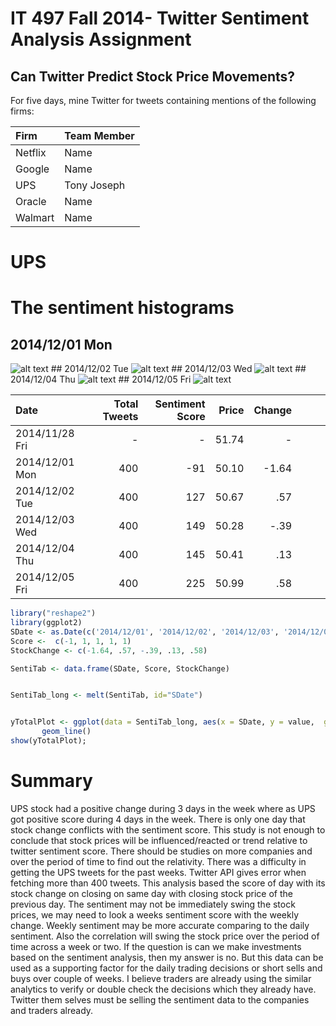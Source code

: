 IT 497 Fall 2014- Twitter Sentiment Analysis Assignment
========================================================

Can Twitter Predict Stock Price Movements?
--------------------------------------------------------
For five days, mine Twitter for tweets containing mentions of the following firms:

| Firm            | Team Member |
| :-------------  |:-------------
| Netflix         | Name        | 
| Google          | Name        | 
| UPS             | Tony Joseph | 
| Oracle          | Name        | 
| Walmart         | Name        | 


UPS
========================================================


# The sentiment histograms
## 2014/12/01 Mon
![alt text][id1]
## 2014/12/02 Tue 
![alt text][id2]
## 2014/12/03 Wed
![alt text][id3]
## 2014/12/04 Thu
![alt text][id4]
## 2014/12/05 Fri 
![alt text][id5]

| Date            | Total Tweets  |Sentiment Score|Price  |Change |       |
| :-------------  |-------------: |-------------: |------:|------:|------:|
| 2014/11/28 Fri  |     -         |      -        | 51.74 |    -  |       | 
| 2014/12/01 Mon  |     400       |     -91       | 50.10 |-1.64      |       |
| 2014/12/02 Tue  |     400       |     127       | 50.67 |.57        |       |
| 2014/12/03 Wed  |     400       |     149       | 50.28 |-.39      |       |
| 2014/12/04 Thu  |     400       |     145       | 50.41 |.13        |       |
| 2014/12/05 Fri  |     400       |     225       | 50.99 |.58        |       |

```r
library("reshape2")
library(ggplot2)
SDate <- as.Date(c('2014/12/01', '2014/12/02', '2014/12/03', '2014/12/04', '2014/12/05'))
Score <-  c(-1, 1, 1, 1, 1)
StockChange <- c(-1.64, .57, -.39, .13, .58)

SentiTab <- data.frame(SDate, Score, StockChange)


SentiTab_long <- melt(SentiTab, id="SDate")


yTotalPlot <- ggplot(data = SentiTab_long, aes(x = SDate, y = value,  group=variable, colour=variable, size = 1)) +
       geom_line()
show(yTotalPlot);

```
Summary
========================================================
UPS stock had a positive change during 3 days in the week where as UPS got positive score during 4 days in the week. There is only one day that stock change conflicts with the sentiment score. This study is not enough to conclude that stock prices will be influenced/reacted or trend relative to twitter sentiment score. There should be studies on more companies and over the period of time to find out the relativity. There was a difficulty in getting the UPS tweets for the past weeks. Twitter API gives error when fetching more than 400 tweets. This analysis based the score of day with its stock change on closing on same day with closing stock price of the previous day. The sentiment may not be immediately swing the stock prices, we may need to look a weeks sentiment score with the weekly change. Weekly sentiment may be more accurate comparing to the daily sentiment. Also the correlation will swing the stock price over the period of time across a week or two. If the question is can we make investments based on the sentiment analysis, then my answer is no. But this data can be used as a supporting factor for the daily trading decisions or short sells and buys over couple of weeks. I believe traders are already using the similar analytics to verify or double check the decisions which they already have. Twitter them selves must be selling the sentiment data to the companies and traders already.



[id1]: UPS1.png "Title"
[id2]: UPS2.png "Title"
[id3]: UPS3.png "Title"
[id4]: UPS4.png "Title"
[id5]: UPS5.png "Title"


